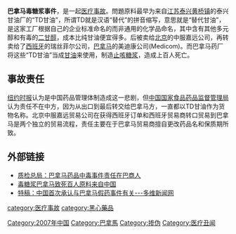 '''巴拿马毒糖浆事件'''，是一起[[医疗事故|医疗事故]]。問題原料最早为来自[[江苏|江苏]][[泰兴|泰兴]][[黄桥镇|黄桥镇]]的泰兴甘油厂的“TD甘油”，所谓TD就是汉语“替代”的拼音缩写，意思就是“替代甘油”，是这家工厂根据自己的企业标准命名的而非通用的化学品命名，其中含有其他多元醇和有毒的[[二甘醇|二甘醇]]，成本比纯甘油便宜得多。后被卖给[[北京|北京]]的中服嘉远公司，再转卖给了[[西班牙|西班牙]]的瑞丝菲尔公司，[[巴拿马|巴拿马]]的美迪康公司(Medicom)。而巴拿马药厂将这些“TD甘油”当成[[甘油|甘油]]来使用，制造[[止咳糖浆|止咳糖浆]]，造成上百人死亡。

==事故责任==
[[纽约时报|纽约时报]]认为是中国药品管理体制造成这一悲剧，但[[中国国家食品药品监督管理局|中国国家食品药品监督管理局]]认为责任不在中方，因为从出口到最后转交给巴拿马方，一直都以TD甘油作为货物名称。北京中服嘉远贸易公司在获得西班牙订单和西班牙贸易商转口贸易到巴拿马是两个独立的贸易流程，责任主要在于巴拿马贸易商擅自更改药品名和保质期所致。

==外部链接==
*[http://news.sina.com.cn/c/2007-05-31/153713122468.shtml 质检总局：巴拿马药品中毒事件责任在巴商人] {{Wayback|url=http://news.sina.com.cn/c/2007-05-31/153713122468.shtml |date=20071102115057 }}
*[http://politics.dwnews.com/big5/news/2007-05-17/2942760.html 毒糖浆巴拿马致死百人原料来自中国]{{dead link|date=2017年12月 |bot=InternetArchiveBot |fix-attempted=yes }}
*[http://www6.chinesenewsnet.com/gb/MainNews/Forums/BackStage/2007_5_8_19_28_45_173.html 特稿：中国首次承认与巴拿马假药事件有关---多维新闻网]

[[category:医疗事故|category:医疗事故]]
[[category:黑心藥品|category:黑心藥品]]
[[Category:2007年中国|Category:2007年中国]]
[[Category:巴拿馬|Category:巴拿馬]]
[[Category:掺伪|Category:掺伪]]
[[Category:医疗丑闻|Category:医疗丑闻]]